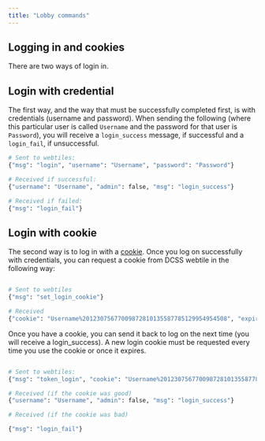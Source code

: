 ```yaml
---
title: "Lobby commands"
---
```


## Logging in and cookies

There are two ways of login in.

## Login with credential

The first way, and the way that must be successfully completed first, is with credentials (username and password). When sending the following (where this particular user is called `Username` and the password for that user is `Password`), you will receive a `login_success` message, if successful and a `login_fail`, if unsuccessful.

```python
# Sent to webtiles: 
{"msg": "login", "username": "Username", "password": "Password"}

# Received if successful:
{"username": "Username", "admin": false, "msg": "login_success"}

# Received if failed:
{"msg": "login_fail"}
```

## Login with cookie

The second way is to log in with a [cookie](https://en.wikipedia.org/wiki/HTTP_cookie). Once you log on successfully with credentials, you can request a cookie from DCSS webtile in the following way: 

```python

# Sent to webtiles
{"msg": "set_login_cookie"}

# Received
{"cookie": "Username%20123075677009872810135587785129954954508", "expires": 7, "msg": "login_cookie"}

```

Once you have a cookie, you can send it back to log on the next time (you will receive a login_success). A new login cookie must be requested every time you use the cookie or once it expires.

```python

# Sent to webtiles:
{"msg": "token_login", "cookie": "Username%20123075677009872810135587785129954954508"}

# Received (if the cookie was good)
{"username": "Username", "admin": false, "msg": "login_success"}

# Received (if the cookie was bad)

{"msg": "login_fail"}
```
